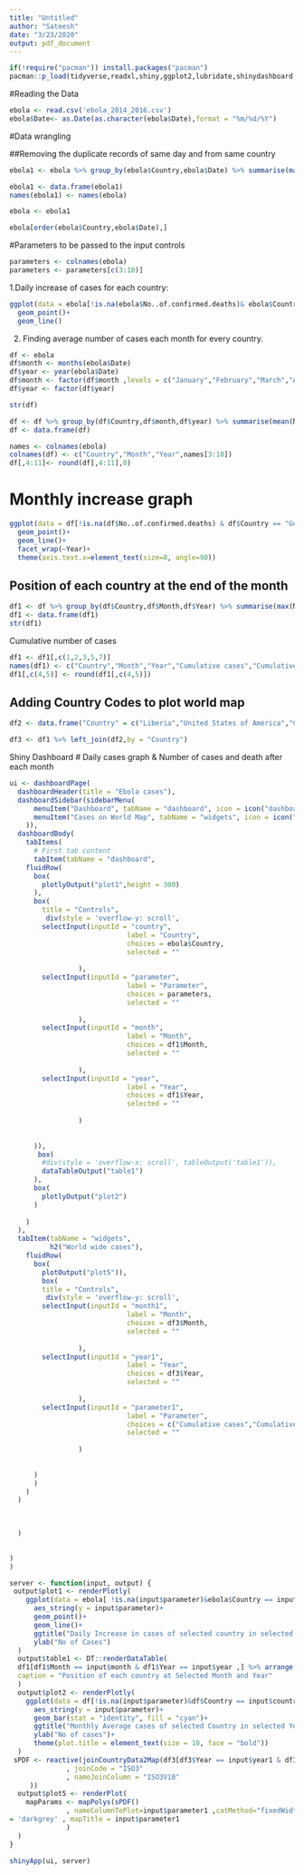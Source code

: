 ---
title: "Untitled"
author: "Sateesh"
date: "3/23/2020"
output: pdf_document
---
```{r}
if(!require("pacman")) install.packages("pacman")
pacman::p_load(tidyverse,readxl,shiny,ggplot2,lubridate,shinydashboard,shiny,DT,plotly,rworldmap)
```
#Reading the Data
```{r}
ebola <- read.csv('ebola_2014_2016.csv')
ebola$Date<- as.Date(as.character(ebola$Date),format = "%m/%d/%Y")
```
#Data wrangling

##Removing the duplicate records of same day and from same country
```{r}
ebola1 <- ebola %>% group_by(ebola$Country,ebola$Date) %>% summarise(max(No..of.suspected.cases),max(No..of.probable.cases),max(No..of.confirmed.cases),max(No..of.confirmed..probable.and.suspected.cases),max(No..of.suspected.deaths),max(No..of.probable.deaths),max(No..of.confirmed.deaths),max(No..of.confirmed..probable.and.suspected.deaths))
```
```{r}
ebola1 <- data.frame(ebola1)
names(ebola1) <- names(ebola)
```
```{r}
ebola <- ebola1
```

```{r}
ebola[order(ebola$Country,ebola$Date),]
```
#Parameters to be passed to the input controls
```{r}
parameters <- colnames(ebola)
parameters <- parameters[c(3:10)]
```

1.Daily increase of cases for each country:

```{r}
ggplot(data = ebola[!is.na(ebola$No..of.confirmed.deaths)& ebola$Country == "Guinea",],aes(Date,No..of.confirmed.deaths))+
  geom_point()+
  geom_line()
```
2. Finding average number of cases each month for every country.
```{r}
df <- ebola
df$month <- months(ebola$Date)
df$year <- year(ebola$Date)
df$month <- factor(df$month ,levels = c("January","February","March","April","May","June","July","August","September","October","November","December"))
df$year <- factor(df$year)
```

```{r}
str(df)
```

```{r}
df <- df %>% group_by(df$Country,df$month,df$year) %>% summarise(mean(No..of.suspected.cases),mean(No..of.probable.cases),mean(No..of.confirmed.cases),mean(No..of.confirmed..probable.and.suspected.cases),mean(No..of.suspected.deaths),mean(No..of.probable.deaths),mean(No..of.confirmed.deaths),mean(No..of.confirmed..probable.and.suspected.deaths))
df <- data.frame(df)
```
```{r}
names <- colnames(ebola)
colnames(df) <- c("Country","Month","Year",names[3:10])
df[,4:11]<- round(df[,4:11],0)
```

# Monthly increase graph
```{r}
ggplot(data = df[!is.na(df$No..of.confirmed.deaths) & df$Country == "Guinea" ,] , aes(x = Month , y = No..of.confirmed.deaths , group = 1))+
  geom_point()+
  geom_line()+
  facet_wrap(~Year)+
  theme(axis.text.x=element_text(size=8, angle=90))
```
## Position of each country at the end of the month
```{r}
df1 <- df %>% group_by(df$Country,df$Month,df$Year) %>% summarise(max(No..of.confirmed.cases),max(No..of.confirmed..probable.and.suspected.cases),max(No..of.confirmed.deaths),max(No..of.confirmed..probable.and.suspected.deaths))
df1 <- data.frame(df1)
str(df1)
```
Cumulative number of cases
```{r}
df1 <- df1[,c(1,2,3,5,7)]
names(df1) <- c("Country","Month","Year","Cumulative cases","Cumulative deaths")
df1[,c(4,5)] <- round(df1[,c(4,5)])
```
## Adding Country Codes to plot world map
```{r}
df2 <- data.frame("Country" = c("Liberia","United States of America","Guinea","Italy","Mali","Nigeria","Senegal","Sierra Leone","Spain","United Kingdom"),"ISO3V10" = c("LBR","USA","GIN","ITA","MLI","NGA","SEN","SLE","ESP","GBR"))

df3 <- df1 %>% left_join(df2,by = "Country")
```

Shiny Dashboard # Daily cases graph & Number of cases and death after each month

```{r}
ui <- dashboardPage(
  dashboardHeader(title = "Ebola cases"),
  dashboardSidebar(sidebarMenu(
      menuItem("Dashboard", tabName = "dashboard", icon = icon("dashboard")),
      menuItem("Cases on World Map", tabName = "widgets", icon = icon("th"))
    )),
  dashboardBody(
    tabItems(
      # First tab content
      tabItem(tabName = "dashboard",
    fluidRow(
      box(
        plotlyOutput("plot1",height = 300)
      ),
      box(
        title = "Controls",
         div(style = 'overflow-y: scroll', 
        selectInput(inputId = "country",
                             label = "Country",
                             choices = ebola$Country,
                             selected = ""
                             
                 ),
        selectInput(inputId = "parameter",
                             label = "Parameter",
                             choices = parameters,
                             selected = ""
                             
                 ),
        selectInput(inputId = "month",
                             label = "Month",
                             choices = df1$Month,
                             selected = ""
                             
                 ),
        selectInput(inputId = "year",
                             label = "Year",
                             choices = df1$Year,
                             selected = ""
                             
                 )
        
        
      )),
       box(
        #div(style = 'overflow-x: scroll', tableOutput('table1')),
        dataTableOutput("table1")
      ),
      box(
        plotlyOutput("plot2")
      )
      
    )
  ),
  tabItem(tabName = "widgets",
          h2("World wide cases"),
    fluidRow(
      box(
        plotOutput("plot5")),
        box(
        title = "Controls",
         div(style = 'overflow-y: scroll', 
        selectInput(inputId = "month1",
                             label = "Month",
                             choices = df3$Month,
                             selected = ""
                             
                 ),
        selectInput(inputId = "year1",
                             label = "Year",
                             choices = df3$Year,
                             selected = ""
                             
                 ),
        selectInput(inputId = "parameter1",
                             label = "Parameter",
                             choices = c("Cumulative cases","Cumulative deaths"),
                             selected = ""
                             
                 )
        
        
      )
      )
    )
  )

  
  
  )
   

)
)

server <- function(input, output) {
 output$plot1 <- renderPlotly(
    ggplot(data = ebola[ !is.na(input$parameter)&ebola$Country == input$country,],aes(x = Date))+
      aes_string(y = input$parameter)+
      geom_point()+
      geom_line()+
      ggtitle("Daily Increase in cases of selected country in selected year")+
      ylab("No of Cases")
  )
  output$table1 <- DT::renderDataTable(
  df1[df1$Month == input$month & df1$Year == input$year ,] %>% arrange(desc(`Cumulative cases`)) %>% select(-Month,-Year),
  caption = "Position of each country at Selected Month and Year"
  )
  output$plot2 <- renderPlotly(
    ggplot(data = df[!is.na(input$parameter)&df$Country == input$country & df$Year == input$year,],aes(x = Month))+
      aes_string(y = input$parameter)+
      geom_bar(stat = "identity", fill = "cyan")+
      ggtitle("Monthly Average cases of selected Country in selected Year")+
      ylab("No of cases")+
      theme(plot.title = element_text(size = 10, face = "bold"))
  )
 sPDF <- reactive(joinCountryData2Map(df3[df3$Year == input$year1 & df3$Month == input$month1,]
              , joinCode = "ISO3"
              , nameJoinColumn = "ISO3V10"
     ))
  output$plot5 <- renderPlot(
    mapParams <- mapPolys(sPDF()
              , nameColumnToPlot=input$parameter1 ,catMethod="fixedWidth" , missingCountryCol	
= 'darkgrey' , mapTitle = input$parameter1
              )
  )
}

shinyApp(ui, server)
```

